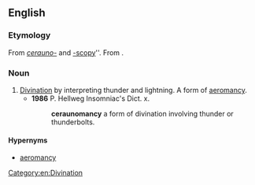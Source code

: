 ==English==

===Etymology===
From ''[[cerauno-]]'' and [[-scopy]]''. From {{etyl|grc}} {{term|κεραυνός|lang=grc|tr=keraunos||lightning, thunderbolt}}.

===Noun===
{{en-noun|-}}

# [[divination|Divination]] by interpreting thunder and lightning. A form of [[aeromancy]].
#* '''1986''' P. Hellweg Insomniac's Dict. x.
#*: '''ceraunomancy''' a form of divination involving thunder or thunderbolts.

====Hypernyms====
* [[aeromancy]]

[[Category:en:Divination]]